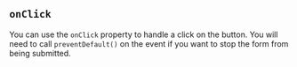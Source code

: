 
## `onClick`

You can use the `onClick` property to handle a click on the button.  You will
need to call `preventDefault()` on the event if you want to stop the form
from being submitted.

<Example
  Component={OnClick}
  code={OnClickSrc}
  caption="onClick"
  undent={2}
  expand
/>

